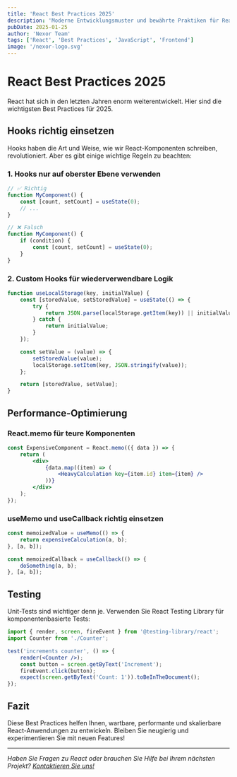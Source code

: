 ```yaml
---
title: 'React Best Practices 2025'
description: 'Moderne Entwicklungsmuster und bewährte Praktiken für React-Anwendungen.'
pubDate: 2025-01-25
author: 'Nexor Team'
tags: ['React', 'Best Practices', 'JavaScript', 'Frontend']
image: '/nexor-logo.svg'
---
```


# React Best Practices 2025

React hat sich in den letzten Jahren enorm weiterentwickelt. Hier sind die wichtigsten Best Practices für 2025.

## Hooks richtig einsetzen

Hooks haben die Art und Weise, wie wir React-Komponenten schreiben, revolutioniert. Aber es gibt einige wichtige Regeln zu beachten:

### 1. Hooks nur auf oberster Ebene verwenden

```jsx
// ✅ Richtig
function MyComponent() {
	const [count, setCount] = useState(0);
	// ...
}

// ❌ Falsch
function MyComponent() {
	if (condition) {
		const [count, setCount] = useState(0);
	}
}
```

### 2. Custom Hooks für wiederverwendbare Logik

```jsx
function useLocalStorage(key, initialValue) {
	const [storedValue, setStoredValue] = useState(() => {
		try {
			return JSON.parse(localStorage.getItem(key)) || initialValue;
		} catch {
			return initialValue;
		}
	});

	const setValue = (value) => {
		setStoredValue(value);
		localStorage.setItem(key, JSON.stringify(value));
	};

	return [storedValue, setValue];
}
```

## Performance-Optimierung

### React.memo für teure Komponenten

```jsx
const ExpensiveComponent = React.memo(({ data }) => {
	return (
		<div>
			{data.map((item) => (
				<HeavyCalculation key={item.id} item={item} />
			))}
		</div>
	);
});
```

### useMemo und useCallback richtig einsetzen

```jsx
const memoizedValue = useMemo(() => {
	return expensiveCalculation(a, b);
}, [a, b]);

const memoizedCallback = useCallback(() => {
	doSomething(a, b);
}, [a, b]);
```

## Testing

Unit-Tests sind wichtiger denn je. Verwenden Sie React Testing Library für komponentenbasierte Tests:

```jsx
import { render, screen, fireEvent } from '@testing-library/react';
import Counter from './Counter';

test('increments counter', () => {
	render(<Counter />);
	const button = screen.getByText('Increment');
	fireEvent.click(button);
	expect(screen.getByText('Count: 1')).toBeInTheDocument();
});
```

## Fazit

Diese Best Practices helfen Ihnen, wartbare, performante und skalierbare React-Anwendungen zu entwickeln. Bleiben Sie neugierig und experimentieren Sie mit neuen Features!

---

_Haben Sie Fragen zu React oder brauchen Sie Hilfe bei Ihrem nächsten Projekt? [Kontaktieren Sie uns!](/contact)_

